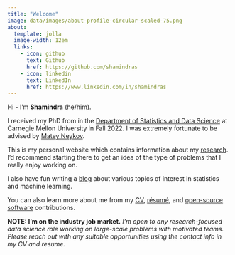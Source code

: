 ```yaml
---
title: "Welcome"
image: data/images/about-profile-circular-scaled-75.png
about:
  template: jolla
  image-width: 12em
  links:
    - icon: github
      text: Github
      href: https://github.com/shamindras
    - icon: linkedin
      text: LinkedIn
      href: https://www.linkedin.com/in/shamindras
---
```


Hi - I’m **Shamindra** (he/him). 

I received my PhD from in the [Department of Statistics and Data
Science](http://www.stat.cmu.edu/) at Carnegie Mellon University in Fall 2022. I
was extremely fortunate to be advised by [Matey
Neykov](http://mateyneykov.com/).

This is my personal website which contains information about my
[research](https://www.shamindras.com/research.html){target="_blank"}. I'd recommend
starting there to get an idea of the type of problems that I really enjoy
working on.

I also have fun writing a 
[blog](https://www.shamindras.com/posts.html){target="_blank"} 
about various topics of interest in statistics and machine learning.

You can also learn more about me from my
[CV](https://www.shamindras.com/data/pdfs/CV.pdf){target="_blank"},
[résumé](https://www.shamindras.com/data/pdfs/resume.pdf){target="_blank"},
and [open-source
software](https://www.shamindras.com/software.html){target="_blank"}
contributions.

<!-- Please browse around, and feel free to get in touch for any collaborations. -->

__NOTE: I'm on the industry job market.__ _I'm open to any research-focused
data science role working on large-scale problems with motivated teams. Please
reach out with any suitable opportunities using the contact info in my CV and
resume._
